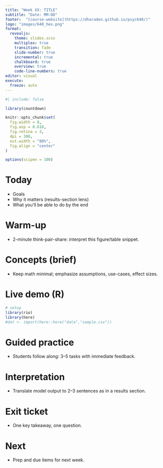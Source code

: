 ```yaml
---
title: "Week XX: TITLE"
subtitle: "Date: MM-DD"
footer:  "[course-website](https://dharaden.github.io/psyc640/)"
logo: "images/640_hex.png"
format: 
  revealjs:
    theme: slides.scss
    multiplex: true
    transition: fade
    slide-number: true
    incremental: true 
    chalkboard: true
    overview: true
    code-line-numbers: true
editor: visual
execute:
  freeze: auto
---
```


```r
#| include: false

library(countdown)

knitr::opts_chunk$set(
  fig.width = 8,
  fig.asp = 0.618,
  fig.retina = 3,
  dpi = 300,
  out.width = "80%",
  fig.align = "center"
)

options(scipen = 100)
```

# Today

- Goals
- Why it matters (results-section lens)
- What you’ll be able to do by the end


# Warm-up

- 2-minute think-pair-share: interpret this figure/table snippet.


# Concepts (brief)

- Keep math minimal; emphasize assumptions, use-cases, effect sizes.


# Live demo (R)

```r
# setup
library(rio)
library(here)
#dat <- import(here::here("data","sample.csv"))
```


# Guided practice

- Students follow along: 3–5 tasks with immediate feedback.


# Interpretation

- Translate model output to 2–3 sentences as in a results section.


# Exit ticket

- One key takeaway, one question.


# Next

- Prep and due items for next week.

